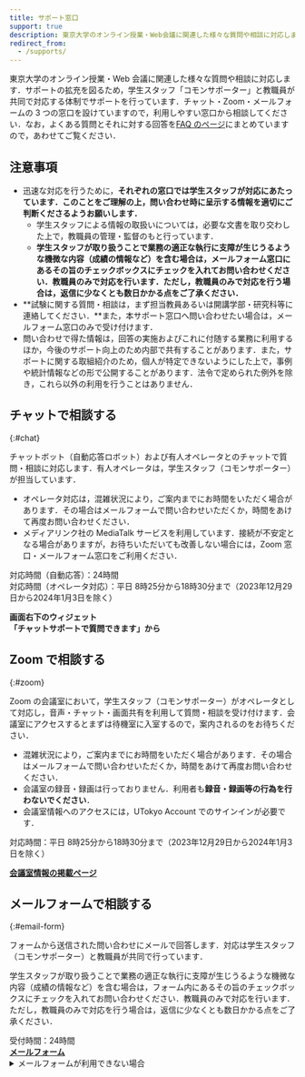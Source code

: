 ```yaml
---
title: サポート窓口
support: true
description: 東京大学のオンライン授業・Web会議に関連した様々な質問や相談に対応します．チャット・Zoom・メールフォームの3つの窓口を設けていますので，利用しやすい窓口から相談してください．
redirect_from:
  - /supports/
---
```



<Emergency />

東京大学のオンライン授業・Web 会議に関連した様々な質問や相談に対応します．サポートの拡充を図るため，学生スタッフ「コモンサポーター」と教職員が共同で対応する体制でサポートを行っています．チャット・Zoom・メールフォームの 3 つの窓口を設けていますので，利用しやすい窓口から相談してください．なお，よくある質問とそれに対する回答を[FAQ のページ](/faq/)にまとめていますので，あわせてご覧ください．

## 注意事項

- 迅速な対応を行うために，**それぞれの窓口では学生スタッフが対応にあたっています．このことをご理解の上，問い合わせ時に呈示する情報を適切にご判断くださるようお願いします．**
  - 学生スタッフによる情報の取扱いについては，必要な文書を取り交わした上で，教職員の管理・監督のもと行っています．
  - **学生スタッフが取り扱うことで業務の適正な執行に支障が生じうるような機微な内容（成績の情報など）を含む場合は，メールフォーム窓口にあるその旨のチェックボックスにチェックを入れてお問い合わせください．教職員のみで対応を行います．ただし，教職員のみで対応を行う場合は，返信に少なくとも数日かかる点をご了承ください．**
- **試験に関する質問・相談は，まず担当教員あるいは開講学部・研究科等に連絡してください．**また，本サポート窓口へ問い合わせたい場合は，メールフォーム窓口のみで受け付けます．
- 問い合わせで得た情報は，回答の実施およびこれに付随する業務に利用するほか，今後のサポート向上のため内部で共有することがあります．また，サポートに関する取組紹介のため，個人が特定できないようにした上で，事例や統計情報などの形で公開することがあります．法令で定められた例外を除き，これら以外の利用を行うことはありません．

## チャットで相談する

{:#chat}

チャットボット（自動応答ロボット）および有人オペレータとのチャットで質問・相談に対応します．有人オペレータは，学生スタッフ（コモンサポーター）が担当しています．

- オペレータ対応は，混雑状況により，ご案内までにお時間をいただく場合があります．その場合はメールフォームで問い合わせいただくか，時間をあけて再度お問い合わせください．
- メディアリンク社の MediaTalk サービスを利用しています．接続が不安定となる場合がありますが，お待ちいただいても改善しない場合には，Zoom 窓口・メールフォーム窓口をご利用ください．

<div>対応時間（自動応答）：24時間</div>
<div>対応時間（オペレータ対応）：平日 8時25分から18時30分まで（2023年12月29日から2024年1月3日を除く）</div>

<b class="box center">画面右下のウィジェット<br />「チャットサポートで質問できます」から</b>

## Zoom で相談する

{:#zoom}

Zoom の会議室において，学生スタッフ（コモンサポーター）がオペレータとして対応し，音声・チャット・画面共有を利用して質問・相談を受け付けます．会議室にアクセスするとまずは待機室に入室するので，案内されるのをお待ちください．

- 混雑状況により，ご案内までにお時間をいただく場合があります．その場合はメールフォームで問い合わせいただくか，時間をあけて再度お問い合わせください．
- 会議室の録音・録画は行っておりません．利用者も**録音・録画等の行為を行わないでください**．
- 会議室情報へのアクセスには，UTokyo Account でのサインインが必要です．

<div>対応時間：平日 8時25分から18時30分まで（2023年12月29日から2024年1月3日を除く）</div>

<b class="box center"><a href="https://univtokyo.sharepoint.com/sites/utokyoaccount/SitePages/Support.aspx">会議室情報の掲載ページ</a></b>

## メールフォームで相談する

{:#email-form}

フォームから送信された問い合わせにメールで回答します．対応は学生スタッフ（コモンサポーター）と教職員が共同で行っています．

学生スタッフが取り扱うことで業務の適正な執行に支障が生じうるような機微な内容（成績の情報など）を含む場合は，フォーム内にあるその旨のチェックボックスにチェックを入れてお問い合わせください．教職員のみで対応を行います．ただし，教職員のみで対応を行う場合は，返信に少なくとも数日かかる点をご了承ください．

<div>受付時間：24時間</div>

<b class="box center">
  <a href="https://forms.gle/XPAu6YWGHcHodyDq9">メールフォーム</a>
</b>

<details>
<summary>メールフォームが利用できない場合</summary>

メールフォームが利用できない（アクセスできない，送信できない）場合は，`utelecon-inquiries@googlegroups.com` 宛にメールをお送りいただくこともできます．まずは教職員が問い合わせ内容を確認し，内容から適切だと判断した場合は学生スタッフに対応を引き継ぎます．

メールには以下の情報を含めてください．

<ul>
  <li> **氏名** </li>
  <li> **10桁の共通ID**（分からない場合は記載しなくても結構です） </li>
  <li> **所属学部・研究科等** </li>
  <li>
    **構成員分類**：以下から選択してください
    <ul>
        <li> 学生（新入生）</li>
        <li>学生（在学生）</li>
        <li>教員（常勤）</li>
        <li>教員（非常勤）</li>
        <li>職員</li>
        <li>その他（具体的に記載してください）</li>
    </ul>
  </li>
  <li>**学年・職名等**</li>
  <li>問い合わせの内容：**何をしようとしたか**・**どのような問題が発生しているか**をなるべく詳しく記載してください．参考にした資料（Webサイトなど）があればそれも記載してください．</li>
  <li>「授業に入室できない」というトラブルの場合は，その授業の日付・時限・科目名・教員名を分かる範囲で記載してください．</li>
  <li>Zoomに関するトラブルの場合は，Zoomの設定画面「プロフィール」の「サインイン用メールアドレス」が何と表示されているか（サインインできない場合・その他確認できない場合はその旨）を記載してください．</li>
</ul>
</details>

